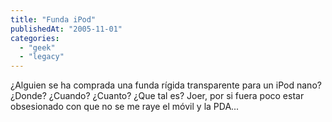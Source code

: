```yaml
---
title: "Funda iPod"
publishedAt: "2005-11-01"
categories: 
  - "geek"
  - "legacy"
---
```


¿Alguien se ha comprada una funda rígida transparente para un iPod nano? ¿Donde? ¿Cuando? ¿Cuanto? ¿Que tal es? Joer, por si fuera poco estar obsesionado con que no se me raye el móvil y la PDA...
